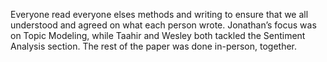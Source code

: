 Everyone read everyone elses methods and writing to ensure that we all understood and agreed on what each person wrote. Jonathan's focus was on Topic Modeling, while Taahir and Wesley both tackled the Sentiment Analysis section. The rest of the paper was done in-person, together.
